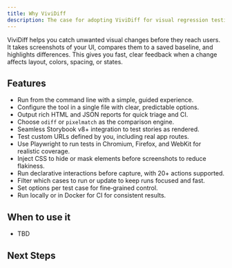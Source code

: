 ```yaml
---
title: Why ViviDiff
description: The case for adopting ViviDiff for visual regression testing
---
```


ViviDiff helps you catch unwanted visual changes before they reach users. It takes screenshots of your UI, compares them to a saved baseline, and highlights differences. This gives you fast, clear feedback when a change affects layout, colors, spacing, or states.

## Features

- Run from the command line with a simple, guided experience.
- Configure the tool in a single file with clear, predictable options.
- Output rich HTML and JSON reports for quick triage and CI.
- Choose `odiff` or `pixelmatch` as the comparison engine.
- Seamless Storybook v8+ integration to test stories as rendered.
- Test custom URLs defined by you, including real app routes.
- Use Playwright to run tests in Chromium, Firefox, and WebKit for realistic coverage.
- Inject CSS to hide or mask elements before screenshots to reduce flakiness.
- Run declarative interactions before capture, with 20+ actions supported.
- Filter which cases to run or update to keep runs focused and fast.
- Set options per test case for fine‑grained control.
- Run locally or in Docker for CI for consistent results.

## When to use it

- TBD

## Next Steps
